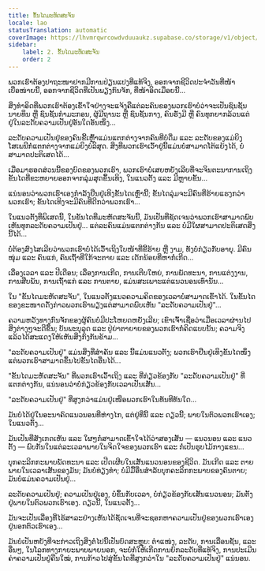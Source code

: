 ```yaml
---
title: ຂັ້ນໄດມະຫັດສະຈັນ
locale: lao
statusTranslation: automatic
coverImage: https://lhvmrqwrcowdvduuaukz.supabase.co/storage/v1/object/public/strapi-uploads/small_cover-tratado-de-psicologia-revolucionaria.webp-5e15e1cec4e0ebebcde5d7fc7565d8fd.webp
sidebar:
    label: 2. ຂັ້ນໄດມະຫັດສະຈັນ
    order: 2
---
```

ພວກເຮົາຕ້ອງປາຖະໜາຢາກມີການປ່ຽນແປງທີ່ແທ້ຈິງ, ອອກຈາກຊີວິດປະຈຳວັນທີ່ໜ້າເບື່ອໜ່າຍນີ້, ອອກຈາກຊີວິດທີ່ເປັນພຽງກົນຈັກ, ທີ່ໜ້າອິດເມື່ອຍນີ້...

ສິ່ງທຳອິດທີ່ພວກເຮົາຕ້ອງເຂົ້າໃຈຢ່າງຈະແຈ້ງຄືແຕ່ລະຄົນຂອງພວກເຮົາບໍ່ວ່າຈະເປັນຊົນຊັ້ນນາຍທຶນ ຫຼື ຊົນຊັ້ນກຳມະກອນ, ຜູ້ມີຖານະ ຫຼື ຊົນຊັ້ນກາງ, ຄົນຮັ່ງມີ ຫຼື ຄົນທຸກຍາກລ້ວນແຕ່ຢູ່ໃນລະດັບຄວາມເປັນຢູ່ອັນໃດອັນໜຶ່ງ...

ລະດັບຄວາມເປັນຢູ່ຂອງຄົນຂີ້ເຫຼົ້າແມ່ນແຕກຕ່າງຈາກຄົນທີ່ບໍ່ດື່ມ ແລະ ລະດັບຂອງແມ່ຍິງໂສເພນີກໍ່ແຕກຕ່າງຈາກແມ່ຍິງບໍລິສຸດ. ສິ່ງທີ່ພວກເຮົາເວົ້າຢູ່ນີ້ແມ່ນບໍ່ສາມາດໂຕ້ແຍ້ງໄດ້, ບໍ່ສາມາດປະຕິເສດໄດ້...

ເມື່ອມາຮອດສ່ວນນີ້ຂອງບົດຂອງພວກເຮົາ, ພວກເຮົາບໍ່ເສຍຫຍັງເລີຍທີ່ຈະຈິນຕະນາການເຖິງຂັ້ນໄດທີ່ຂະຫຍາຍອອກຈາກລຸ່ມສຸດຂຶ້ນເທິງ, ໃນແນວຕັ້ງ ແລະ ມີຫຼາຍຂັ້ນ...

ແນ່ນອນວ່າພວກເຮົາເອງກຳລັງຢືນຢູ່ເທິງຂັ້ນໄດເຫຼົ່ານີ້; ຂັ້ນໄດລຸ່ມຈະມີຄົນທີ່ຮ້າຍແຮງກວ່າພວກເຮົາ; ຂັ້ນໄດເທິງຈະມີຄົນທີ່ດີກວ່າພວກເຮົາ...

ໃນແນວຕັ້ງທີ່ພິເສດນີ້, ໃນຂັ້ນໄດທີ່ມະຫັດສະຈັນນີ້, ມັນເປັນທີ່ຊັດເຈນວ່າພວກເຮົາສາມາດພົບເຫັນທຸກລະດັບຄວາມເປັນຢູ່... ແຕ່ລະຄົນແມ່ນແຕກຕ່າງກັນ ແລະ ບໍ່ມີໃຜສາມາດປະຕິເສດສິ່ງນີ້ໄດ້...

ບໍ່ຕ້ອງສົງໄສເລີຍວ່າພວກເຮົາບໍ່ໄດ້ເວົ້າເຖິງໃບໜ້າທີ່ຂີ້ຮ້າຍ ຫຼື ງາມ, ທັງບໍ່ກ່ຽວກັບອາຍຸ. ມີຄົນໜຸ່ມ ແລະ ຄົນແກ່, ຄົນເຖົ້າທີ່ໃກ້ຈະຕາຍ ແລະ ເດັກນ້ອຍທີ່ຫາກໍ່ເກີດ...

ເລື່ອງເວລາ ແລະ ປີເດືອນ; ເລື່ອງການເກີດ, ການເຕີບໃຫຍ່, ການພັດທະນາ, ການແຕ່ງງານ, ການສືບພັນ, ການເຖົ້າແກ່ ແລະ ການຕາຍ, ແມ່ນສະເພາະແຕ່ແນວນອນເທົ່ານັ້ນ...

ໃນ "ຂັ້ນໄດມະຫັດສະຈັນ", ໃນແນວຕັ້ງແນວຄວາມຄິດຂອງເວລາບໍ່ສາມາດເຂົ້າໄດ້. ໃນຂັ້ນໄດຂອງຂະໜາດດັ່ງກ່າວພວກເຮົາພຽງແຕ່ສາມາດພົບເຫັນ "ລະດັບຄວາມເປັນຢູ່"...

ຄວາມຫວັງທາງກົນຈັກຂອງຜູ້ຄົນບໍ່ມີປະໂຫຍດຫຍັງເລີຍ; ເຂົາເຈົ້າເຊື່ອວ່າເມື່ອເວລາຜ່ານໄປສິ່ງຕ່າງໆຈະດີຂຶ້ນ; ບັນພະບຸລຸດ ແລະ ປູ່ຍ່າຕາຍາຍຂອງພວກເຮົາກໍ່ຄິດແບບນັ້ນ; ຄວາມຈິງແລ້ວໄດ້ສະແດງໃຫ້ເຫັນສິ່ງກົງກັນຂ້າມ...

"ລະດັບຄວາມເປັນຢູ່" ແມ່ນສິ່ງທີ່ສຳຄັນ ແລະ ນີ້ແມ່ນແນວຕັ້ງ; ພວກເຮົາຢືນຢູ່ເທິງຂັ້ນໄດໜຶ່ງ ແຕ່ພວກເຮົາສາມາດຂຶ້ນໄປຂັ້ນໄດອື່ນໄດ້...

"ຂັ້ນໄດມະຫັດສະຈັນ" ທີ່ພວກເຮົາເວົ້າເຖິງ ແລະ ທີ່ກ່ຽວຂ້ອງກັບ "ລະດັບຄວາມເປັນຢູ່" ທີ່ແຕກຕ່າງກັນ, ແນ່ນອນວ່າບໍ່ກ່ຽວຂ້ອງກັບເວລາເປັນເສັ້ນ...

"ລະດັບຄວາມເປັນຢູ່" ທີ່ສູງກວ່າແມ່ນຢູ່ເໜືອພວກເຮົາໃນທັນທີທັນໃດ...

ມັນບໍ່ໄດ້ຢູ່ໃນອະນາຄົດແນວນອນທີ່ຫ່າງໄກ, ແຕ່ຢູ່ທີ່ນີ້ ແລະ ດຽວນີ້; ພາຍໃນຕົວພວກເຮົາເອງ; ໃນແນວຕັ້ງ...

ມັນເປັນທີ່ສັງເກດເຫັນ ແລະ ໃຜໆກໍ່ສາມາດເຂົ້າໃຈໄດ້ວ່າສອງເສັ້ນ — ແນວນອນ ແລະ ແນວຕັ້ງ — ພົບກັນໃນແຕ່ລະເວລາພາຍໃນຈິດໃຈຂອງພວກເຮົາ ແລະ ກໍ່ເປັນຮູບໄມ້ກາງແຂນ...

ບຸກຄະລິກກະພາບພັດທະນາ ແລະ ເປີດເຜີຍໃນເສັ້ນແນວນອນຂອງຊີວິດ. ມັນເກີດ ແລະ ຕາຍພາຍໃນເວລາເສັ້ນຂອງມັນ; ມັນບໍ່ທ່ຽງທຳ; ບໍ່ມີມື້ອື່ນສຳລັບບຸກຄະລິກກະພາບຂອງຄົນຕາຍ; ມັນບໍ່ແມ່ນຄວາມເປັນຢູ່...

ລະດັບຄວາມເປັນຢູ່; ຄວາມເປັນຢູ່ເອງ, ບໍ່ຂຶ້ນກັບເວລາ, ບໍ່ກ່ຽວຂ້ອງກັບເສັ້ນແນວນອນ; ມັນຕັ້ງຢູ່ພາຍໃນຕົວພວກເຮົາເອງ. ດຽວນີ້, ໃນແນວຕັ້ງ...

ມັນຈະເປັນເລື່ອງທີ່ໄຮ້ສາລະຢ່າງເຫັນໄດ້ຊັດເຈນທີ່ຈະຊອກຫາຄວາມເປັນຢູ່ຂອງພວກເຮົາເອງຢູ່ນອກຕົວເຮົາເອງ...

ມັນບໍ່ເປັນຫຍັງທີ່ຈະກ່າວເຖິງສິ່ງຕໍ່ໄປນີ້ເປັນບົດສະຫຼຸບ: ຕຳແໜ່ງ, ລະດັບ, ການເລື່ອນຊັ້ນ, ແລະອື່ນໆ, ໃນໂລກທາງກາຍະພາບພາຍນອກ, ຈະບໍ່ກໍ່ໃຫ້ເກີດການຍົກລະດັບທີ່ແທ້ຈິງ, ການປະເມີນຄ່າຄວາມເປັນຢູ່ຄືນໃໝ່, ການກ້າວໄປສູ່ຂັ້ນໄດທີ່ສູງກວ່າໃນ "ລະດັບຄວາມເປັນຢູ່" ແນ່ນອນ.

